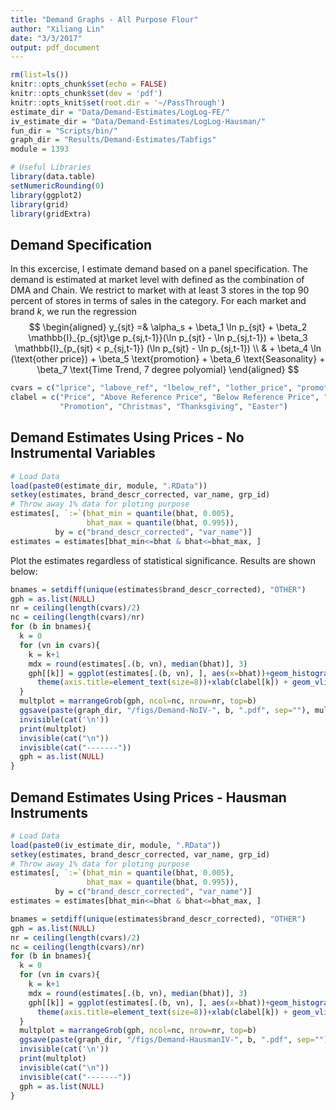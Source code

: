 ```yaml
---
title: "Demand Graphs - All Purpose Flour"
author: "Xiliang Lin"
date: "3/3/2017"
output: pdf_document
---
```


```r
rm(list=ls())
knitr::opts_chunk$set(echo = FALSE)
knitr::opts_chunk$set(dev = 'pdf')
knitr::opts_knit$set(root.dir = '~/PassThrough')
estimate_dir = "Data/Demand-Estimates/LogLog-FE/"
iv_estimate_dir = "Data/Demand-Estimates/LogLog-Hausman/"
fun_dir = "Scripts/bin/"
graph_dir = "Results/Demand-Estimates/Tabfigs"
module = 1393

# Useful Libraries
library(data.table)
setNumericRounding(0)
library(ggplot2)
library(grid)
library(gridExtra)
```

## Demand Specification
In this excercise, I estimate demand based on a panel specification. The demand is estimated at market level with defined as the combination of DMA and Chain. We restrict to market with at least 3 stores in the top 90 percent of stores in terms of sales in the category. For each market and brand $k$, we run the regression
$$ \begin{aligned}
y_{sjt} =& \alpha_s + \beta_1 \ln p_{sjt} + \beta_2 \mathbb{I}_{p_{sjt}\ge p_{sj,t-1}}(\ln p_{sjt} - \ln p_{sj,t-1}) + \beta_3 \mathbb{I}_{p_{sjt} < p_{sj,t-1}} (\ln p_{sjt} - \ln p_{sj,t-1}) \\ 
& + \beta_4 \ln (\text{other price}) + \beta_5 \text{promotion} + \beta_6 \text{Seasonality} + \beta_7 \text{Time Trend, 7 degree polyomial}
\end{aligned} $$

```r
cvars = c("lprice", "labove_ref", "lbelow_ref", "lother_price", "promotion", "Christmas", "Thanksgiving", "Easter")
clabel = c("Price", "Above Reference Price", "Below Reference Price", "Competitor Price", 
           "Promotion", "Christmas", "Thanksgiving", "Easter")
```

## Demand Estimates Using Prices - No Instrumental Variables
```r
# Load Data
load(paste0(estimate_dir, module, ".RData"))
setkey(estimates, brand_descr_corrected, var_name, grp_id)
# Throw away 1% data for ploting purpose
estimates[, `:=`(bhat_min = quantile(bhat, 0.005),
                 bhat_max = quantile(bhat, 0.995)), 
          by = c("brand_descr_corrected", "var_name")]
estimates = estimates[bhat_min<=bhat & bhat<=bhat_max, ]
```

Plot the estimates regardless of statistical significance. Results are shown below:

```r
bnames = setdiff(unique(estimates$brand_descr_corrected), "OTHER")
gph = as.list(NULL)
nr = ceiling(length(cvars)/2)
nc = ceiling(length(cvars)/nr)
for (b in bnames){
  k = 0
  for (vn in cvars){
    k = k+1
    mdx = round(estimates[.(b, vn), median(bhat)], 3)
    gph[[k]] = ggplot(estimates[.(b, vn), ], aes(x=bhat))+geom_histogram(fill="skyblue", bins=30)+ theme_bw() + 
      theme(axis.title=element_text(size=8))+xlab(clabel[k]) + geom_vline(xintercept = mdx, color="red")
  }
  multplot = marrangeGrob(gph, ncol=nc, nrow=nr, top=b)
  ggsave(paste(graph_dir, "/figs/Demand-NoIV-", b, ".pdf", sep=""), multplot, width=6, height=12)
  invisible(cat('\n'))
  print(multplot)
  invisible(cat("\n"))
  invisible(cat("-------"))
  gph = as.list(NULL)
}
```

## Demand Estimates Using Prices - Hausman Instruments
```r
# Load Data
load(paste0(iv_estimate_dir, module, ".RData"))
setkey(estimates, brand_descr_corrected, var_name, grp_id)
# Throw away 1% data for ploting purpose
estimates[, `:=`(bhat_min = quantile(bhat, 0.005),
                 bhat_max = quantile(bhat, 0.995)), 
          by = c("brand_descr_corrected", "var_name")]
estimates = estimates[bhat_min<=bhat & bhat<=bhat_max, ]
```

```r
bnames = setdiff(unique(estimates$brand_descr_corrected), "OTHER")
gph = as.list(NULL)
nr = ceiling(length(cvars)/2)
nc = ceiling(length(cvars)/nr)
for (b in bnames){
  k = 0
  for (vn in cvars){
    k = k+1
    mdx = round(estimates[.(b, vn), median(bhat)], 3)
    gph[[k]] = ggplot(estimates[.(b, vn), ], aes(x=bhat))+geom_histogram(fill="skyblue", bins=30)+ theme_bw() + 
      theme(axis.title=element_text(size=8))+xlab(clabel[k]) + geom_vline(xintercept = mdx, color="red")
  }
  multplot = marrangeGrob(gph, ncol=nc, nrow=nr, top=b)
  ggsave(paste(graph_dir, "/figs/Demand-HausmanIV-", b, ".pdf", sep=""), multplot, width=6, height=12)
  invisible(cat('\n'))
  print(multplot)
  invisible(cat("\n"))
  invisible(cat("-------"))
  gph = as.list(NULL)
}
```
